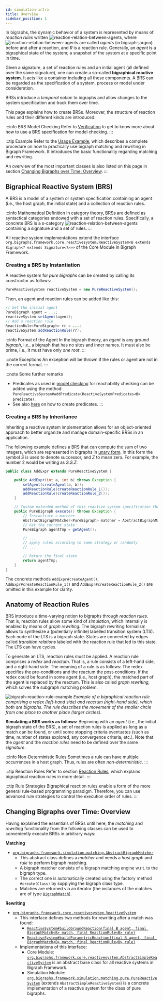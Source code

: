 ```yaml
---
id: simulation-intro
title: Overview
sidebar_position: 1
---
```


In bigraphs, the dynamic behavior of a system is represented by means of _reaction
rules_ written ![reaction-relation-between-agents](../assets/simulation/eq/eqn-reaction-relation.svg), where ![reaction-relation-between-agents](../assets/simulation/eq/eqn-agent-vars.svg) are called _agents_ (in bigraph-jargon) before and after a reaction, and _R_ is a reaction rule.
Generally, an _agent_ is a bigraphical state of the system; a snapshot of the system at a specific point in time.

Given a signature, a set of reaction rules and an initial agent (all defined over the same signature), one can create a so-called **bigraphical reactive system**.
It acts like a container including all these components.
A BRS can be regarded as the specification of a system, process or model under consideration.

BRSs introduce a _temporal notion_ to bigraphs and allow changes to the system specification and track them over time.

This page explains how to create BRSs.
Moreover, the structure of reaction rules and their different kinds are introduced.

:::info BRS Model Checking
Refer to [Verification](./verification-intro) to get to know more about how to use a BRS specification for model checking.
:::

:::tip Example
Refer to the [Usage Example](./usage-example-brs-simulation), which describes a complete procedure on how to practically use bigraph matching and rewriting in Bigraph Framework.
It introduces the basic functionality regarding matching and rewriting.

An overview of the most important classes is also listed on this page in section [Changing Bigraphs over Time: Overview](#changing-bigraphs-over-time-overview).
:::


## Bigraphical Reactive System (BRS)

A BRS is a model of a system or system specification containing an agent (i.e., the host graph, the initial state) and a collection of reaction rules.

:::info Mathematical Definition
In category theory, BRSs are defined as syntactical categories endowed with a set of reaction rules.
Specifically, a concrete BRS is a s-category ![reaction-relation-between-agents](../assets/simulation/eq/eqn-brs-category.svg) containing a signature and a set of rules.
:::

All reactive system implementations extend the interface `org.bigraphs.framework.core.reactivesystem.ReactiveSystem<B extends Bigraph<? extends Signature<?>>>` of the Core Module in Bigraph Framework.

### Creating a BRS by Instantiation

A reactive system for _pure bigraphs_ can be created by calling its constructor as follows:

```java
PureReactiveSystem reactiveSystem = new PureReactiveSystem();
```

Then, an agent and reaction rules can be added like this:
```java
// Set the initial agent
PureBigraph agent = ...;
reactiveSystem.setAgent(agent);
// Add a reaction rule
ReactionRule<PureBigraph> rr = ...;
reactiveSystem.addReactionRule(rr);
```

:::info Format of the Agent
In the bigraph theory, an _agent_ is any _ground bigraph_, i.e., a bigraph that has no sites and inner names.
It must also be prime, i.e., it must have only _one root_.
:::

:::note Exceptions
An exception will be thrown if the rules or agent are not in the correct format.
:::

:::note Some further remarks
- Predicates as used in [model checking](./verification-intro) for reachability checking can be added using the method `PureReactiveSystem#addPredicate(ReactiveSystemPredicates<B> predicate)`.
- See also [here](simulation-predicates) on how to create predicates.
:::

### Creating a BRS by Inheritance

Inheriting a reactive system implementation allows for an object-oriented approach to better organize and manage domain-specific BRSs in an application.

The following example defines a BRS that can compute the sum of two integers, which are represented in bigraphs in [unary form](https://en.wikipedia.org/wiki/Peano_axioms).
In this form the symbol _S_ is used to denote successor, and _Z_ to mean zero.
For example, the number 2 would be writing as _S.S.Z_.

```java
public class AddExpr extends PureReactiveSystem {

    public AddExpr(int a, int b) throws Exception {
        setAgent(createAgent(a, b));
        addReactionRule(createReactionRule_1());
        addReactionRule(createReactionRule_2());
    }

    // Custom extended method of this reactive system specification that allows execution
    public PureBigraph execute() throws Exception {
        // Instantiate a matcher
        AbstractBigraphMatcher<PureBigraph> matcher = AbstractBigraphMatcher.create(PureBigraph.class);
        // Get the current state
        PureBigraph agentTmp = getAgent();

        // ...
        // apply rules according to some strategy or randomly
        // ...

        // Return the final state
        return agentTmp;
    }
}
```

The concrete methods `AddExpr#createAgent()`, `AddExpr#createReactionRule_1()` and `AddExpr#createReactionRule_2()` are omitted in this example for clarity.

## Anatomy of Reaction Rules

BRS introduce a time-varying notion to bigraphs through _reaction rules_.
That is, reaction rules allow some kind of _simulation_, which internally is enabled by means of _graph rewriting_.
The bigraph rewriting formalism allows to synthesize a (potentially infinite) labelled transition system (LTS).
Each node of the LTS is a bigraph state.
States are connected by edges called _transition relations_ labeled with the reaction rule that led to this state.
The LTS can have cycles.

To generate an LTS, reaction rules must be applied.
A reaction rule comprises a _redex_ and _reactum_.
That is, a rule consists of a left-hand side, and a right-hand side.
The meaning of a rule is as follows:
The redex specifies the pre-conditions and the reactum the post-conditions.
If the redex could be found in some agent (i.e., host graph), the matched part of the agent is replaced by the reactum.
This is also called _graph rewriting_, which solves the subgraph matching problem.

![bigraph-reaction-rule-example](../assets/simulation/bigraph-rule-example-1.png)
*Example of a bigraphical reaction rule comprising a redex (left-hand side) and reactum (right-hand side), which both are bigraphs. The rule describes the movement of the smaller circle from one place to another place (larger circles).*

[//]: # (See [here]&#40;&#41; for more details regarding rule strategies.)



**Simulating a BRS works as follows:**
Beginning with an _agent_ (i.e., the initial bigraph state of the BRS), a set of reaction rules is applied as long
as a match can be found, or until some stopping criteria eventuates (such as time, number of states explored, any convergence criteria, etc.).
Note that the _agent_ and the _reaction rules_ need to be defined over the same _signature_.


:::info Non-Deterministic Rules
Sometimes a rule can have multiple occurrences in a host graph.
Thus, rules are often _non-deterministic_.
:::

:::tip Reaction Rules
Refer to section [Reaction Rules](./simulation-reaction-rules), which explains bigraphical reaction rules in more detail.
:::

:::tip Rule Strategies
Bigraphical reaction rules enable a form of the more general rule-based programming paradigm.
Therefore, you can use advanced rule strategies to control the execution order of rules.
:::

[//]: # (Refer to advanced rule strategies)

## Changing Bigraphs over Time: Overview

Having explained the essentials of BRSs until here, the _matching_ and _rewriting_ functionality from the following classes can be used to conveniently execute BRSs in arbitrary ways:

**Matching**

- [`org.bigraphs.framework.simulation.matching.AbstractBigraphMatcher`](https://bigraphs.org/products/bigraph-framework/apidocs/org/bigraphs/framework/simulation/matching/AbstractBigraphMatcher.html)
    - This abstract class defines a _matcher_ and needs a _host graph_ and _rule_ to perform bigraph matching.
    - A bigraph matcher consists of a bigraph matching engine w.r.t. to the bigraph type.
    - The correct one is automatically created using the factory method `#create(Class)` by supplying the bigraph class type.
    - Matches are returned via an iterator (the instances of the matches are of type [`BigraphMatch`](https://bigraphs.org/products/bigraph-framework/apidocs/org/bigraphs/framework/core/reactivesystem/BigraphMatch.html)).

**Rewriting**
- [`org.bigraphs.framework.core.reactivesystem.ReactiveSystem`](https://bigraphs.org/products/bigraph-framework/apidocs/org/bigraphs/framework/core/reactivesystem/ReactiveSystem.html)
    - This interface defines two methods for rewriting after a match was found:
        - [`ReactiveSystem#buildGroundReaction(final B agent, final BigraphMatch<B> match, final ReactionRule<B> rule)`](https://bigraphs.org/products/bigraph-framework/apidocs/org/bigraphs/framework/core/reactivesystem/ReactiveSystem.html#buildGroundReaction(B,org.bigraphs.framework.core.reactivesystem.BigraphMatch,org.bigraphs.framework.core.reactivesystem.ReactionRule))
        - [`ReactiveSystem#buildParametricReaction(final B agent, final BigraphMatch<B> match, final ReactionRule<B> rule)`](https://bigraphs.org/products/bigraph-framework/apidocs/org/bigraphs/framework/core/reactivesystem/ReactiveSystem.html#buildParametricReaction(B,org.bigraphs.framework.core.reactivesystem.BigraphMatch,org.bigraphs.framework.core.reactivesystem.ReactionRule))
    - Implementations of this interface:
        - Core Module: [`org.bigraphs.framework.core.reactivesystem.AbstractSimpleReactiveSystem`](https://bigraphs.org/products/bigraph-framework/apidocs/org/bigraphs/framework/core/reactivesystem/AbstractSimpleReactiveSystem.html) is an abstract base class for all reactive systems in Bigraph Framework.
        - Simulation Module: [`org.bigraphs.framework.simulation.matching.pure.PureReactiveSystem`](https://bigraphs.org/products/bigraph-framework/apidocs/org/bigraphs/framework/simulation/matching/pure/PureReactiveSystem.html) (extends `AbstractSimpleReactiveSystem`) is a concrete implementation of a reactive system for the class of pure bigraphs.





